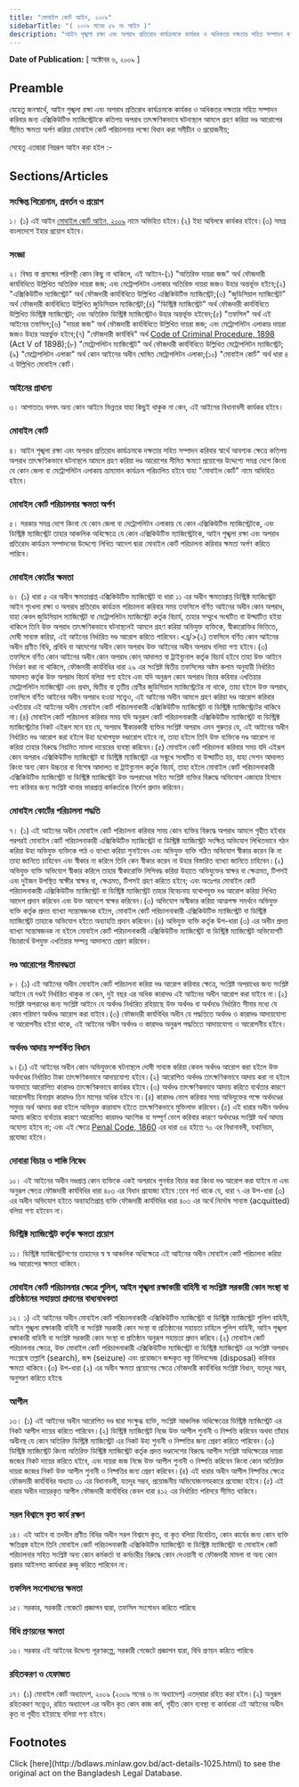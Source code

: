 ```yaml
---
title: "মোবাইল কোর্ট আইন, ২০০৯"
sidebarTitle: "( ২০০৯ সনের ৫৯ নং আইন )"
description: "আইন শৃঙ্খলা রক্ষা এবং অপরাধ প্রতিরোধ কার্যক্রমকে কার্যকর ও অধিকতর দক্ষতার সহিত সম্পাদন করিবার জন্য মোবাইল কোর্ট পরিচালনার উদ্দেশ্যে প্রয়োজনীয় বিধান করিবার লক্ষ্যে প্রণীত আইন"
---
```


**Date of Publication:** [ অক্টোবর ৬, ২০০৯ ]

## Preamble

যেহেতু জনস্বার্থে, আইন শৃঙ্খলা রক্ষা এবং অপরাধ প্রতিরোধ কার্যক্রমকে কার্যকর ও অধিকতর দক্ষতার সহিত সম্পাদন করিবার জন্য এক্সিকিউটিভ ম্যাজিস্ট্রেটকে কতিপয় অপরাধ তাৎক্ষণিকভাবে ঘটনাস্থলে আমলে গ্রহণ করিয়া দণ্ড আরোপের সীমিত ক্ষমতা অর্পণ করিয়া মোবাইল কোর্ট পরিচালনার লক্ষ্যে বিধান করা সমীচীন ও প্রয়োজনীয়;

সেহেতু এতদ্বারা নিম্নরূপ আইন করা হইল :-

## Sections/Articles

### সংক্ষিপ্ত শিরোনাম, প্রবর্তন ও প্রয়োগ

১। (১) এই আইন [মোবাইল কোর্ট আইন, ২০০৯](/act-1025.html "মোবাইল কোর্ট আইন, ২০০৯") নামে অভিহিত হইবে।(২) ইহা অবিলম্বে কার্যকর হইবে।(৩) সমগ্র বাংলাদেশে ইহার প্রয়োগ হইবে।

### সংজ্ঞা

২। বিষয় বা প্রসঙ্গের পরিপন্থী কোন কিছু না থাকিলে, এই আইনে-(১) "অতিরিক্ত দায়রা জজ" অর্থ ফৌজদারী কার্যবিধিতে উল্লিখিত অতিরিক্ত দায়রা জজ; এবং মেট্রোপলিটন এলাকার অতিরিক্ত দায়রা জজও উহার অন্তর্ভূক্ত হইবে;(২) "এক্সিকিউটিভ ম্যাজিস্ট্রেট" অর্থ ফৌজদারী কার্যবিধিতে উল্লিখিত এক্সিকিউটিভ ম্যাজিস্ট্রেট;(৩) "জুডিসিয়াল ম্যাজিস্ট্রেট" অর্থ ফৌজদারী কার্যবিধিতে উল্লিখিত জুডিসিয়াল ম্যাজিস্ট্রেট;(৪) "ডিস্ট্রিক্ট ম্যাজিস্ট্রেট" অর্থ ফৌজদারী কার্যবিধিতে উল্লিখিত ডিস্ট্রিক্ট ম্যাজিস্ট্রেট; এবং অতিরিক্ত ডিস্ট্রিক্ট ম্যাজিস্ট্রেটও উহার অন্তর্ভূক্ত হইবেন;(৫) "তফসিল" অর্থ এই আইনের তফসিল;(৬) "দায়রা জজ" অর্থ ফৌজদারী কার্যবিধিতে উল্লিখিত দায়রা জজ; এবং মেট্রোপলিটন এলাকার দায়রা জজও উহার অন্তর্ভুক্ত হইবে;(৭) "ফৌজদারী কার্যবিধি" অর্থ [Code of Criminal Procedure, 1898](/act-75.html "Code of Criminal Procedure, 1898") (Act V of 1898);(৮) "মেট্রোপলিটন ম্যাজিস্ট্রেট" অর্থ ফৌজদারী কার্যবিধিতে উল্লিখিত মেট্রোপলিটন ম্যাজিস্ট্রেট;(৯) "মেট্রোপলিটন এলাকা" অর্থ কোন আইনের অধীন ঘোষিত মেট্রোপলিটন এলাকা;(১০) "মোবাইল কোর্ট" অর্থ ধারা ৪ এ উল্লিখিত মোবাইল কোর্ট।

### আইনের প্রাধান্য

৩। আপাততঃ বলবৎ অন্য কোন আইনে ভিন্নতর যাহা কিছুই থাকুক না কেন, এই আইনের বিধানাবলী কার্যকর হইবে।

### মোবাইল কোর্ট

৪। আইন শৃঙ্খলা রক্ষা এবং অপরাধ প্রতিরোধ কার্যক্রমকে দক্ষতার সহিত সম্পাদন করিবার স্বার্থে আবশ্যক ক্ষেত্রে কতিপয় অপরাধ তাৎক্ষণিকভাবে ঘটনাস্থলে আমলে গ্রহণ করিয়া দণ্ড আরোপের সীমিত ক্ষমতা প্রয়োগের উদ্দেশ্যে সমগ্র দেশে কিংবা যে কোন জেলা বা মেট্রোপলিটন এলাকায় ভ্রাম্যমান কার্যক্রম পরিচালিত হইবে যাহা "মোবাইল কোর্ট" নামে অভিহিত হইবে।

### মোবাইল কোর্ট পরিচালনার ক্ষমতা অর্পণ

৫। সরকার সমগ্র দেশে কিংবা যে কোন জেলা বা মেট্রোপলিটন এলাকায় যে কোন এক্সিকিউটিভ ম্যাজিস্ট্রেটকে, এবং ডিস্ট্রিক্ট ম্যাজিস্ট্রেট তাহার আঞ্চলিক অধিক্ষেত্রে যে কোন এক্সিকিউটিভ ম্যাজিস্ট্রেটকে, আইন শৃঙ্খলা রক্ষা এবং অপরাধ প্রতিরোধ কার্যক্রম সম্পাদনের উদ্দেশ্যে লিখিত আদেশ দ্বারা মোবাইল কোর্ট পরিচালনা করিবার ক্ষমতা অর্পণ করিতে পারিবে।

### মোবাইল কোর্টের ক্ষমতা

৬। (১) ধারা ৫ এর অধীন ক্ষমতাপ্রাপ্ত এক্সিকিউটিভ ম্যাজিস্ট্রেট বা ধারা ১১ এর অধীন ক্ষমতাপ্রাপ্ত ডিস্ট্রিক্ট ম্যাজিস্ট্রেট আইন শৃংখলা রক্ষা ও অপরাধ প্রতিরোধ কার্যক্রম পরিচালনা করিবার সময় তফসিলে বর্ণিত আইনের অধীন কোন অপরাধ, যাহা কেবল জুডিসিয়াল ম্যাজিস্ট্রেট বা মেট্রোপলিটন ম্যাজিস্ট্রেট কর্তৃক বিচার্য, তাহার সম্মুখে সংঘটিত বা উদ্ঘাটিত হইয়া থাকিলে তিনি উক্ত অপরাধ তাৎক্ষণিকভাবে ঘটনাস্থলেই আমলে গ্রহণ করিয়া অভিযুক্ত ব্যক্তিকে, স্বীকারোক্তির ভিত্তিতে, দোষী সাব্যস্ত করিয়া, এই আইনের নির্ধারিত দণ্ড আরোপ করিতে পারিবেন।<ব্র্/>(২) তফসিলে বর্ণিত কোন আইনের অধীন প্রণীত বিধি, প্রবিধি বা আদেশের অধীন কোন অপরাধ উক্ত আইনের অধীন অপরাধ বলিয়া গণ্য হইবে।(৩) তফসিলে বর্ণিত কোন আইনের অধীন কোন অপরাধ কোন্ আদালত বা ট্রাইব্যুনাল কর্তৃক বিচার্য হইবে তাহা উক্ত আইনে নির্ধারণ করা না থাকিলে, ফৌজদারী কার্যবিধির ধারা ২৯ এর সংশ্লিষ্ট দ্বিতীয় তফসিলের অষ্টম কলাম অনুযায়ী নির্ধারিত আদালত কর্তৃক উক্ত অপরাধ বিচার্য বলিয়া গণ্য হইবে এবং যদি অনুরূপ কোন অপরাধ বিচার করিবার এখতিয়ার মেট্রোপলিটন ম্যাজিস্ট্রেট এবং প্রথম, দ্বিতীয় বা তৃতীয় শ্রেণীর জুডিসিয়াল ম্যাজিস্ট্রেটের না থাকে, তাহা হইলে উক্ত অপরাধ, তফসিলে বর্ণিত আইনের অধীন অপরাধ হওয়া সত্ত্বেও, এই আইনের অধীন আমলে গ্রহণ করিয়া দণ্ড আরোপ করিবার এখতিয়ার এই আইনের অধীন মোবাইল কোর্ট পরিচালনাকারী এক্সিকিউটিভ ম্যাজিস্ট্রেট বা ডিস্ট্রিক্ট ম্যাজিস্ট্রেটের থাকিবে না।(৪) মোবাইল কোর্ট পরিচালনা করিবার সময় যদি অনুরূপ কোর্ট পরিচালনাকারী এক্সিকিউটিভ ম্যাজিস্ট্রেট বা ডিস্ট্রিক্ট ম্যাজিস্ট্রেটের নিকট এইরূপ মনে হয় যে, অপরাধ স্বীকারকারী ব্যক্তির সংশ্লিষ্ট অপরাধ এমন গুরুতর যে, এই আইনের অধীন নির্ধারিত দণ্ড আরোপ করা হইলে উহা যথোপযুক্ত দণ্ডারোপ হইবে না, তাহা হইলে তিনি উক্ত ব্যক্তিকে দণ্ড আরোপ না করিয়া তাহার বিরুদ্ধে নিয়মিত মামলা দায়েরের ব্যবস্থা করিবেন।(৫) মোবাইল কোর্ট পরিচালনা করিবার সময় যদি এইরূপ কোন অপরাধ এক্সিকিউটিভ ম্যাজিস্ট্রেট বা ডিস্ট্রিক্ট ম্যাজিস্ট্রেট এর সন্মুখে সংঘটিত বা উদ্ঘাটিত হয়, যাহা সেশন আদালত কিংবা অন্য কোন উচ্চতর বা বিশেষ আদালত বা ট্রাইব্যুনাল কর্তৃক বিচার্য, তাহা হইলে মোবাইল কোর্ট পরিচালনাকারী এক্সিকিউটিভ ম্যাজিস্ট্রেট বা ডিস্ট্রিক্ট ম্যাজিস্ট্রেট উক্ত অপরাধের সহিত সংশ্লিষ্ট ব্যক্তির বিরুদ্ধে অভিযোগ এজাহার হিসাবে গণ্য করিবার জন্য সংশ্লিষ্ট থানার ভারপ্রাপ্ত কর্মকর্তাকে নির্দেশ প্রদান করিবেন।

### মোবাইল কোর্টের পরিচালনা পদ্ধতি

৭। (১) এই আইনের অধীন মোবাইল কোর্ট পরিচালনা করিবার সময় কোন ব্যক্তির বিরুদ্ধে অপরাধ আমলে গৃহীত হইবার পরপরই মোবাইল কোর্ট পরিচালনাকারী এক্সিকিউটিভ ম্যাজিস্ট্রেট বা ডিস্ট্রিক্ট ম্যাজিস্ট্রেট সংক্ষিপ্ত অভিযোগ লিখিতভাবে গঠন করিয়া উহা অভিযুক্ত ব্যক্তিকে পাঠ ও ব্যাখ্যা করিয়া শুনাইবেন এবং অভিযুক্ত ব্যক্তি গঠিত অভিযোগ স্বীকার করেন কি না তাহা জানিতে চাহিবেন এবং স্বীকার না করিলে তিনি কেন স্বীকার করেন না উহার বিস্তারিত ব্যাখ্যা জানিতে চাহিবেন।(২) অভিযুক্ত ব্যক্তি অভিযোগ স্বীকার করিলে তাহার স্বীকারোক্তি লিপিবদ্ধ করিয়া উহাতে অভিযুক্তের স্বাক্ষর বা ক্ষেত্রমত, টিপসই এবং দুইজন উপস্থিত স্বাক্ষীর স্বাক্ষর বা, ক্ষেত্রমত, টিপসই গ্রহণ করিতে হইবে; এবং অতঃপর মোবাইল কোর্ট পরিচালনাকারী এক্সিকিউটিভ ম্যাজিস্ট্রেট বা ডিস্ট্রিক্ট ম্যাজিস্ট্রেট তাহার বিবেচনায় যথোপযুক্ত দণ্ড আরোপ করিয়া লিখিত আদেশ প্রদান করিবেন এবং উক্ত আদেশে স্বাক্ষর করিবেন।(৩) অভিযোগ অস্বীকার করিয়া আত্মপক্ষ সমর্থনে অভিযুক্ত ব্যক্তি কর্তৃক প্রদত্ত ব্যাখ্যা সন্তোষজনক হইলে, মোবাইল কোর্ট পরিচালনাকারী এক্সিকিউটিভ ম্যাজিস্ট্রেট বা ডিস্ট্রিক্ট ম্যাজিস্ট্রেট তাহাকে অভিযোগ হইতে অব্যাহতি প্রদান করিবেন।(৪) অভিযুক্ত ব্যক্তি কর্তৃক উপ-ধারা (৩) এর অধীন প্রদত্ত ব্যাখ্যা সন্তোষজনক না হইলে মোবাইল কোর্ট পরিচালনাকারী এক্সিকিউটিভ ম্যাজিস্ট্রেট বা ডিস্ট্রিক্ট ম্যাজিস্ট্রেট অভিযোগটি বিচারার্থে উপযুক্ত এখতিয়ার সম্পন্ন আদালতে প্রেরণ করিবেন।

### দণ্ড আরোপের সীমাবদ্ধতা

৮। (১) এই আইনের অধীন মোবাইল কোর্ট পরিচালনা করিয়া দণ্ড আরোপ করিবার ক্ষেত্রে, সংশ্লিষ্ট অপরাধের জন্য সংশ্লিষ্ট আইনে যে দণ্ডই নির্ধারিত থাকুক না কেন, দুই বছর এর অধিক কারাদণ্ড এই আইনের অধীন আরোপ করা যাইবে না।(২) সংশ্লিষ্ট অপরাধের জন্য সংশ্লিষ্ট আইনে যে অর্থদণ্ড নির্ধারিত রহিয়াছে উক্ত অর্থদণ্ড বা অর্থদণ্ডে নির্ধারিত সীমার মধ্যে যে কোন পরিমাণ অর্থদণ্ড আরোপ করা যাইবে।(৩) ফৌজদারী কার্যবিধির অধীন যে পদ্ধতিতে অর্থদণ্ড ও কারাদণ্ড আদায়যোগ্য বা আরোপনীয় হইয়া থাকে, এই আইনের অধীন অর্থদণ্ড ও কারাদণ্ড অনুরূপ পদ্ধতিতে আদায়যোগ্য ও আরোপনীয় হইবে।

### অর্থদণ্ড আদায় সম্পর্কিত বিধান

৯।(১) এই আইনের অধীন কোন অভিযুক্তকে ঘটনাস্থলে দোষী সাব্যস্ত করিয়া কেবল অর্থদণ্ড আরোপ করা হইলে উক্ত অর্থদণ্ডের নির্ধারিত টাকা তাৎক্ষণিকভাবে আদায়যোগ্য হইবে।(২) আরোপিত অর্থদণ্ড তাৎক্ষণিকভাবে আদায় করা না হইলে অনাদায়ে আরোপিত কারাদণ্ড তাৎক্ষণিকভাবে কার্যকর হইবে।(৩) অর্থদণ্ড তাৎক্ষণিকভাবে আদায় করিতে ব্যর্থতার কারণে আরোপনীয় বিনাশ্রম কারাদণ্ড তিন মাসের অধিক হইবে না।(৪) কারাদণ্ড ভোগ করিবার সময় অভিযুক্তের পক্ষে অর্থদণ্ডের সমুদয় অর্থ আদায় করা হইলে অভিযুক্ত কারাবাস হইতে তাৎক্ষণিকভাবে মুক্তিলাভ করিবেন।(৫) এই ধারার অধীন অর্থদণ্ড আদায় করিতে ব্যর্থতার কারণে আরোপিত কারাদণ্ড আংশিক বা সম্পূর্ণ ভোগ করিবার কারণে অর্থদণ্ডের সংশ্লিষ্ট অর্থ আদায় অযোগ্য হইবে না; এবং এই ক্ষেত্রে [Penal Code, 1860](/act-11.html "Penal Code, 1860") এর ধারা ৬৪ হইতে ৭০ এর বিধানাবলী, যথানিয়ম, প্রযোজ্য হইবে।

### দোবারা বিচার ও শাস্তি নিষেধ

১০। এই আইনের অধীন দণ্ডপ্রাপ্ত কোন ব্যক্তিকে একই অপরাধে পুনর্বার বিচার করা কিংবা দণ্ড আরোপ করা যাইবে না এবং অনুরূপ ক্ষেত্রে ফৌজদারী কার্যবিধির ধারা ৪০৩ এর বিধান প্রযোজ্য হইবে :তবে শর্ত থাকে যে, ধারা ৭ এর উপ-ধারা (৩) এর অধীন অভিযোগ হইতে অব্যাহতিপ্রাপ্ত ব্যক্তি ফৌজদারী কার্যবিধির ধারা ৪০৩ এর অর্থে নির্দোষ সাব্যস্ত (acquitted) বলিয়া গণ্য হইবেন না।

### ডিস্ট্রিক্ট ম্যাজিস্ট্রেট কর্তৃক ক্ষমতা প্রয়োগ

১১। ডিস্ট্রিক্ট ম্যাজিস্ট্রেটগণের তাহাদের স্ব স্ব আঞ্চলিক অধিক্ষেত্রে এই আইনের অধীন মোবাইল কোর্ট পরিচালনা করিয়া দণ্ড আরোপের ক্ষমতা থাকিবে।

### মোবাইল কোর্ট পরিচালনার ক্ষেত্রে পুলিশ, আইন শৃঙ্খলা রক্ষাকারী বাহিনী বা সংশ্লিষ্ট সরকারী কোন সংস্থা বা প্রতিষ্ঠানের সহায়তা প্রদানের বাধ্যবাধকতা

১২। ১) এই আইনের অধীন মোবাইল কোর্ট পরিচালনাকারী এক্সিকিউটিভ ম্যাজিস্ট্রেট বা ডিস্ট্রিক্ট ম্যাজিস্ট্রেট পুলিশ বাহিনী, আইন শৃঙ্খলা রক্ষাকারী বাহিনী বা সংশ্লিষ্ট সরকারী কোন সংস্থা বা প্রতিষ্ঠানের সহায়তা চাহিলে পুলিশ বাহিনী, আইন শৃঙ্খলা রক্ষাকারী বাহিনী বা সংশ্লিষ্ট সরকারী কোন সংস্থা বা প্রতিষ্ঠান অনুরূপ সহায়তা প্রদান করিবে।(২) মোবাইল কোর্ট পরিচালনার ক্ষেত্রে, উক্ত মোবাইল কোর্ট পরিচালনাকারী এক্সিকিউটিভ ম্যাজিস্ট্রেট বা ডিস্ট্রিক্ট ম্যাজিস্ট্রেট এর সংশ্লিষ্ট অপরাধ সংশ্লেষে তল্লাশি (search), জব্দ (seizure) এবং প্রয়োজনে জব্দকৃত বস্তু বিলিবন্দেজ (disposal) করিবার ক্ষমতা থাকিবে।(৩) উপ-ধারা (২) এর অধীন ক্ষমতা প্রয়োগের ক্ষেত্রে ফৌজদারী কার্যবিধির সংশ্লিষ্ট বিধান, যতদূর সম্ভব, অনুসরণ করিতে হইবে৷

### আপীল

১৩। (১) এই আইনের অধীন আরোপিত দণ্ড দ্বারা সংক্ষুব্ধ ব্যক্তি, সংশ্লিষ্ট আঞ্চলিক অধিক্ষেত্রের ডিস্ট্রিক্ট ম্যাজিস্ট্রেট এর নিকট আপীল দায়ের করিতে পারিবেন।(২) ডিস্ট্রিক্ট ম্যাজিস্ট্রেট নিজে উক্ত আপীল শুনানী ও নিষ্পত্তি করিবেন অথবা তাঁহার অধীনস্থ যে কোন অতিরিক্ত ডিস্ট্রিক্ট ম্যাজিস্ট্রেট এর নিকট উহা শুনানী ও নিষ্পত্তির জন্য প্রেরণ করিতে পারিবেন।(৩) ডিস্ট্রিক্ট ম্যাজিস্ট্রেট কিংবা অতিরিক্ত ডিস্ট্রিক্ট ম্যাজিস্ট্রেট কর্তৃক প্রদত্ত দণ্ডাদেশের বিরুদ্ধে আপীল সংশ্লিষ্ট অধিক্ষেত্রের দায়রা জজের নিকট দায়ের করিতে হইবে, এবং দায়রা জজ নিজে উক্ত আপীল শুনানী ও নিষ্পত্তি করিবেন কিংবা কোন অতিরিক্ত দায়রা জজের নিকট উক্ত আপীল শুনানী ও নিষ্পত্তির জন্য প্রেরণ করিবেন।(৪) এই ধারার অধীন আপীল নিষ্পত্তির ক্ষেত্রে ফৌজদারী কার্যবিধির অধ্যায় ৩১ এর বিধানাবলী, যতদূর সম্ভব, প্রয়োজনীয় অভিযোজনসহকারে প্রযোজ্য হইবে।(৫) এই ধারার অধীন দায়েরকৃত আপীল ফৌজদারী কার্যবিধির কেবল ধারা ৪১২ এর নির্ধারিত পরিসরে সীমিত থাকিবে।

### সরল বিশ্বাসে কৃত কার্য রক্ষণ

১৪। এই আইন বা তদধীন প্রণীত বিধির অধীন সরল বিশ্বাসে কৃত, বা কৃত বলিয়া বিবেচিত, কোন কার্যের জন্য কোন ব্যক্তি ক্ষতিগ্রস্ত হইলে তিনি মোবাইল কোর্ট পরিচালনাকারী এক্সিকিউটিভ ম্যাজিস্ট্রেট বা ডিস্ট্রিক্ট ম্যাজিস্ট্রেট বা মোবাইল কোর্ট পরিচালনার সহিত সংশ্লিষ্ট অন্য কোন কর্মকর্তা বা কর্মচারীর বিরুদ্ধে কোন দেওয়ানী বা ফৌজদারী মামলা বা অন্য কোন প্রকার আইনগত কার্যধারা রুজু করিতে পারিবেন না।

### তফসিল সংশোধনের ক্ষমতা

১৫। সরকার, সরকারী গেজেটে প্রজ্ঞাপন দ্বারা, তফসিল সংশোধন করিতে পারিবে৷

### বিধি প্রণয়নের ক্ষমতা

১৬। সরকার এই আইনের উদ্দেশ্য পূরণকল্পে, সরকারী গেজেটে প্রজ্ঞাপন দ্বারা, বিধি প্রণয়ন করিতে পারিবে৷

### রহিতকরণ ও হেফাজত

১৭। (১) মোবাইল কোর্ট অধ্যাদেশ, ২০০৯ (২০০৯ সনের ৬ নং অধ্যাদেশ) এতদ্‌দ্বারা রহিত করা হইল।(২) অনুরূপ রহিতকরণ সত্ত্বেও, রহিত অধ্যাদেশ এর অধীন কৃত কোন কাজ কর্ম, গৃহীত কোন ব্যবস্থা বা কার্যধারা এই আইনের অধীন কৃত বা গৃহীত হইয়াছে বলিয়া গণ্য হইবে।

## Footnotes

<Note>
  Click [here](http://bdlaws.minlaw.gov.bd/act-details-1025.html) to see the original act on the Bangladesh Legal Database.
</Note>
